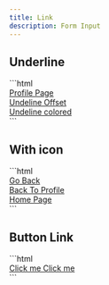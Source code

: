```yaml
---
title: Link
description: Form Input
---
```




## Underline

<PreviewBox name="link/Underline">
```html
<div class="flex flex-col gap-3">
    <div>
        <a href="#" class="text-fg hover-text-fg-title underline">
            Profile Page
        </a>
    </div>
    <div>
        <a href="#" class="text-bfg hover-text-fg-title underline underline-offset-2">
            Undeline Offset
        </a>
    </div>
    <div>
        <a href="#"  class="text-success600 dark-text-success500 hover-text-fg-title underline underline-offset-2 decoration-success-600 dark:decoration-success-500 hover:decoration-gray-900 dark:hover:decoration-white">
            Undeline colored
        </a>
    </div>
</div>
```
</PreviewBox>

## With icon

<PreviewBox name="link/WithIcon">
```html
<div class="flex flex-col gap-3">
    <div>
        <a href="#" class="text-fg hover-text-title underline flex items-center gap-x-2.5">
            <span aria-hidden="true" class="flex i-ph-caret-left text-sm"></span>
            Go Back
        </a>
    </div>
    <div>
        <a href="#" class="text-fg hover-text-fg-title underline underline-offset-2 flex items-center gap-x-2.5">
            <span aria-hidden="true" class="flex i-ph-caret-left text-sm"></span>
            Back To Profile
        </a>
    </div>
    <div>
        <a href="#" class="text-success-600 dark-text-success-500 hover-text-fg-title  flex items-center gap-x-2.5">
            <span aria-hidden="true" class="flex i-ph-house-line text-sm"></span>
            Home Page
        </a>
    </div>
</div>
```
</PreviewBox>

## Button Link

<PreviewBox name="link/BtnLink">
```html
<div class="flex flex-wrap gap-3">
    <a href="#" class="btn btn-md btn-solid btn-solid-neutral text-bg rd-md transition-colors ease-linear">
        Click me
    </a>
    <a href="#" class="btn btn-md gap-x-2.5 rd-md btn-soft btn-soft-gray">
        Click me
        <span aria-hidden="true" class="flex i-ph-caret-right text-sm"></span>
    </a>
</div>
```
</PreviewBox>